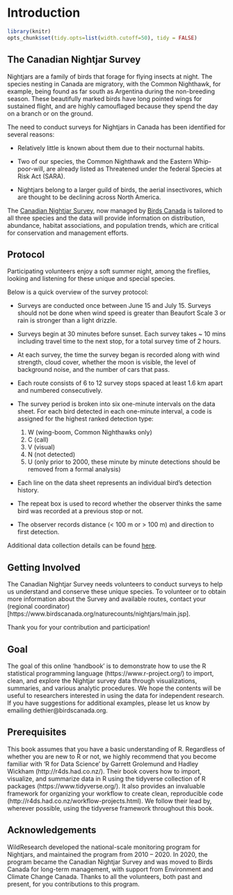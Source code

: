 # Introduction {#Intro1}

```r

library(knitr)
opts_chunk$set(tidy.opts=list(width.cutoff=50), tidy = FALSE)

```

## The Canadian Nightjar Survey {#intro1.1}

Nightjars are a family of birds that forage for flying insects at night. The species nesting in Canada are migratory, with the Common Nighthawk, for example, being found as far south as Argentina during the non-breeding season. These beautifully marked birds have long pointed wings for sustained flight, and are highly camouflaged because they spend the day on a branch or on the ground.

The need to conduct surveys for Nightjars in Canada has been identified for several reasons:

-  Relatively little is known about them due to their nocturnal habits.

-  Two of our species, the Common Nighthawk and the Eastern Whip-poor-will, are already listed as Threatened under the federal Species at Risk Act (SARA).

-  Nightjars belong to a larger guild of birds, the aerial insectivores, which are thought to be declining across North America.

The [Canadian Nightjar Survey](https://www.birdscanada.org/naturecounts/nightjars/main.jsp), now managed by [Birds Canada](https://www.birdscanada.org/) is tailored to all three species and the data will provide information on distribution, abundance, habitat associations, and population trends, which are critical for conservation and management efforts. 

## Protocol {#intro1.2}

Participating volunteers enjoy a soft summer night, among the fireflies, looking and listening for these unique and special species. 

Below is a quick overview of the survey protocol:

-  Surveys are conducted once between June 15 and July 15. Surveys should not be done when wind speed is greater than Beaufort Scale 3 or rain is stronger than a light drizzle. 

-  Surveys begin at 30 minutes before sunset. Each survey takes ~ 10 mins including travel time to the next stop, for a total survey time of 2 hours. 

-  At each survey, the time the survey began is recorded along with wind strength, cloud cover, whether the moon is visible, the level of background noise, and the number of cars that pass.

-  Each route consists of 6 to 12 survey stops spaced at least 1.6 km apart and numbered consecutively. 

-  The survey period is broken into six one-minute intervals on the data sheet. For each bird detected in each one-minute interval, a code is assigned for the highest ranked detection type: 
    1. W (wing-boom, Common Nighthawks only) 
    2. C (call) 
    3. V (visual) 
    4. N (not detected) 
    5. U (only prior to 2000, these minute by minute detections should be removed from a formal analysis)

-  Each line on the data sheet represents an individual bird’s detection history. 

- The repeat box is used to record whether the observer thinks the same bird was recorded at a previous stop or not. 

-  The observer records distance (< 100 m or > 100 m) and direction to first detection.

Additional data collection details can be found [here](https://www.birdscanada.org/naturecounts/nightjars/resources.jsp?dir=Survey%20Protocol-Protocole%20d%27inventaire). 

## Getting Involved {#intro1.3}

The Canadian Nightjar Survey needs volunteers to conduct surveys to help us understand and conserve these unique species. To volunteer or to obtain more information about the Survey and available routes, contact your (regional coordinator)[https://www.birdscanada.org/naturecounts/nightjars/main.jsp].

Thank you for your contribution and participation!

## Goal {#intro1.4}

The goal of this online ‘handbook’ is to demonstrate how to use the R statistical programming language (https://www.r-project.org/) to import, clean, and explore the Nightjar survey data through visualizations, summaries, and various analytic procedures. We hope the contents will be useful to researchers interested in using the data for independent research. If you have suggestions for additional examples, please let us know by emailing dethier@birdscanada.org.

## Prerequisites {#intro1.5}

This book assumes that you have a basic understanding of R. Regardless of whether you are new to R or not, we highly recommend that you become familiar with ‘R for Data Science’ by Garrett Grolemund and Hadley Wickham (http://r4ds.had.co.nz/). Their book covers how to import, visualize, and summarize data in R using the tidyverse collection of R packages (https://www.tidyverse.org/). It also provides an invaluable framework for organizing your workflow to create clean, reproducible code (http://r4ds.had.co.nz/workflow-projects.html). We follow their lead by, wherever possible, using the tidyverse framework throughout this book.

## Acknowledgements {#intro1.6}

WildResearch developed the national-scale monitoring program for Nightjars, and maintained the program from 2010 – 2020. In 2020, the program became the Canadian Nightjar Survey and was moved to Birds Canada for long-term management, with support from Environment and Climate Change Canada. Thanks to all the volunteers, both past and present, for you contributions to this program. 

